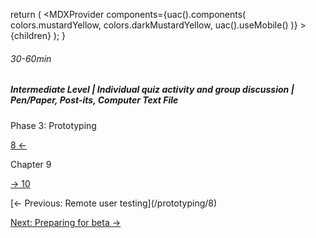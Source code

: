 
  return (
    <MDXProvider
      components={uac().components(
        colors.mustardYellow,
        colors.darkMustardYellow,
        uac().useMobile()
      )}
    >
      {children}
    </MDXProvider>
  );
}

[comment]: # "↓↓↓ Editable ↓↓↓"

###### 30-60min

##### Intermediate Level | Individual quiz activity and group discussion | Pen/Paper, Post-its, Computer Text File

<ChapterInfo color={colors.mustardYellow}>
Phase 3: Prototyping

[8 ←](/prototyping/8)

Chapter 9

[→ 10](/launching/10)

</ChapterInfo>

<PrototypingBuildingASecureEthicalPrototype />

<ChapterFooterNav>
[← Previous: Remote user testing](/prototyping/8)

[Next: Preparing for beta →](/launching/10)

</ChapterFooterNav>
